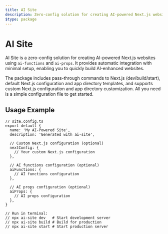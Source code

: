 ```yaml
---
title: AI Site
description: Zero-config solution for creating AI-powered Next.js websites
$type: package
---
```


# AI Site

AI Site is a zero-config solution for creating AI-powered Next.js websites using `ai-functions` and `ai-props`. It provides automatic integration with minimal setup, enabling you to quickly build AI-enhanced websites.

The package includes pass-through commands to Next.js (dev/build/start), default Next.js configuration and app directory templates, and supports custom Next.js configuration and app directory customization. All you need is a simple configuration file to get started.

## Usage Example

```tsx
// site.config.ts
export default {
  name: 'My AI-Powered Site',
  description: 'Generated with ai-site',
  
  // Custom Next.js configuration (optional)
  nextConfig: {
    // Your custom Next.js configuration
  },
  
  // AI functions configuration (optional)
  aiFunctions: {
    // AI functions configuration
  },
  
  // AI props configuration (optional)
  aiProps: {
    // AI props configuration
  },
}

// Run in terminal:
// npx ai-site dev   # Start development server
// npx ai-site build # Build for production
// npx ai-site start # Start production server
```
